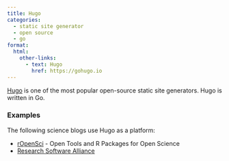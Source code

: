 ```yaml
---
title: Hugo
categories:
  - static site generator
  - open source
  - go
format:
  html:
    other-links:
      - text: Hugo
        href: https://gohugo.io
---
```


[Hugo](https://gohugo.io) is one of the most popular open-source static site generators. Hugo is written in Go.

### Examples

The following science blogs use Hugo as a platform:

* [rOpenSci](https://ropensci.org/blog/) - Open Tools and R Packages for Open Science
* [Research Software Alliance](https://researchsoft.org/)
